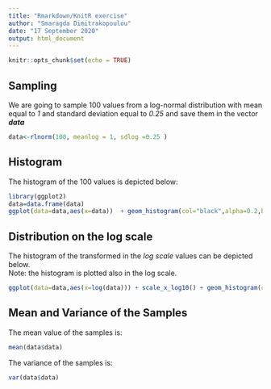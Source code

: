 ```yaml
---
title: "Rmarkdown/KnitR exercise"
author: "Smaragda Dimitrakopoulou"
date: "17 September 2020"
output: html_document
---
```


```r
knitr::opts_chunk$set(echo = TRUE)
```

## Sampling 

We are going to sample 100 values from a log-normal distribution with mean equal to *1* and standard deviation equal to *0.25* and save them in the vector **_data_**

```r

data<-rlnorm(100, meanlog = 1, sdlog =0.25 )

```

## Histogram

The histogram of the 100 values is depicted below:

```r

library(ggplot2)
data=data.frame(data)
ggplot(data=data,aes(x=data))  + geom_histogram(col="black",alpha=0.2,binwidth = 0.5)+labs(title="Histogram of the sampled values", x="Sampled Values", y="Count")


```

## Distribution on the log scale

The histogram of the transformed in the _log scale_ values can be depicted below.  
Note: the histogram is plotted also in the log scale.

```r

ggplot(data=data,aes(x=log(data))) + scale_x_log10() + geom_histogram(col="black",alpha=0.2,binwidth = 0.05)+labs(title="Histogram of the log values", x="Log values in log scale", y="Count")

```

## Mean and Variance of the Samples

The mean value of the samples is:


```r
mean(data$data)
```

The variance of the samples is:


```r
var(data$data)
```


